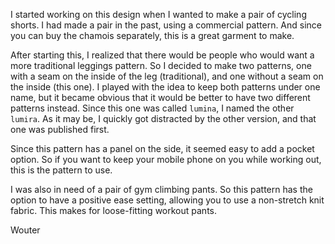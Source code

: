 I started working on this design when I wanted to make a pair of cycling
shorts. I had made a pair in the past, using a commercial pattern. And since
you can buy the chamois separately, this is a great garment to make.

After starting this, I realized that there would be people who would want a
more traditional leggings pattern. So I decided to make two patterns, one with
a seam on the inside of the leg (traditional), and one without a seam on the
inside (this one). I played with the idea to keep both patterns under one name,
but it became obvious that it would be better to have two different patterns
instead. Since this one was called `lumina`, I named the other `lumira`. As it
may be, I quickly got distracted by the other version, and that one was
published first.

Since this pattern has a panel on the side, it seemed easy to add a pocket
option. So if you want to keep your mobile phone on you while working out, this
is the pattern to use.

I was also in need of a pair of gym climbing pants. So this pattern has the
option to have a positive ease setting, allowing you to use a non-stretch knit
fabric. This makes for loose-fitting workout pants.

Wouter
